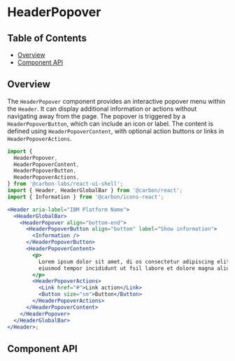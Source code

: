 
<Meta isTemplate />

# HeaderPopover

## Table of Contents

- [Overview](#overview)
- [Component API](#component-api)

## Overview

The `HeaderPopover` component provides an interactive popover menu within the
`Header`. It can display additional information or actions without navigating
away from the page. The popover is triggered by a `HeaderPopoverButton`, which
can include an icon or label. The content is defined using
`HeaderPopoverContent`, with optional action buttons or links in
`HeaderPopoverActions`.

```jsx
import {
  HeaderPopover,
  HeaderPopoverContent,
  HeaderPopoverButton,
  HeaderPopoverActions,
} from '@carbon-labs/react-ui-shell';
import { Header, HeaderGlobalBar } from '@carbon/react';
import { Information } from '@carbon/icons-react';

<Header aria-label="IBM Platform Name">
  <HeaderGlobalBar>
    <HeaderPopover align="bottom-end">
      <HeaderPopoverButton align="bottom" label="Show information">
        <Information />
      </HeaderPopoverButton>
      <HeaderPopoverContent>
        <p>
          Lorem ipsum dolor sit amet, di os consectetur adipiscing elit, sed do
          eiusmod tempor incididunt ut fsil labore et dolore magna aliqua.
        </p>
        <HeaderPopoverActions>
          <Link href="#">Link action</Link>
          <Button size="sm">Button</Button>
        </HeaderPopoverActions>
      </HeaderPopoverContent>
    </HeaderPopover>
  </HeaderGlobalBar>
</Header>;
```

## Component API

<ArgTypes />
